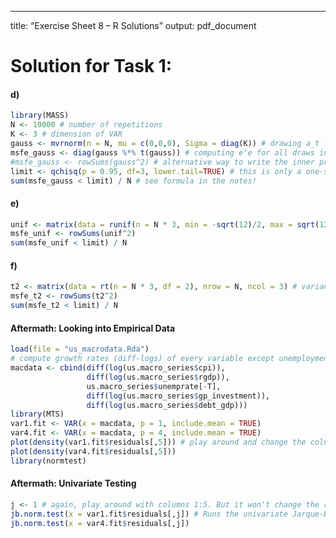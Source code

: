 ---
title: "Exercise Sheet 8 -- R Solutions"
output: pdf_document

# Solution for Task 1:

#### d)
```r
library(MASS)
N <- 10000 # number of repetitions
K <- 3 # dimension of VAR
gauss <- mvrnorm(n = N, mu = c(0,0,0), Sigma = diag(K)) # drawing a_t from iid N(0,I)
msfe_gauss <- diag(gauss %*% t(gauss)) # computing e'e for all draws in one take equals diag(EE')
#msfe_gauss <- rowSums(gauss^2) # alternative way to write the inner product down
limit <- qchisq(p = 0.95, df=3, lower.tail=TRUE) # this is only a one-sided test since we have squared each error!
sum(msfe_gauss < limit) / N # see formula in the notes!
```
#### e)
```r
unif <- matrix(data = runif(n = N * 3, min = -sqrt(12)/2, max = sqrt(12)/2), nrow = N, ncol = 3) # variance = 1 again, Kurtosis is < 3 for this one
msfe_unif <- rowSums(unif^2)
sum(msfe_unif < limit) / N
```
#### f) 
```r
t2 <- matrix(data = rt(n = N * 3, df = 2), nrow = N, ncol = 3) # variance = 1 by default, kurtosis > 3 and this hurts a lot
msfe_t2 <- rowSums(t2^2)
sum(msfe_t2 < limit) / N
```

#### Aftermath: Looking into Empirical Data
```r
load(file = "us_macrodata.Rda")
# compute growth rates (diff-logs) of every variable except unemployment
macdata <- cbind(diff(log(us.macro_series$cpi)),
                 diff(log(us.macro_series$rgdp)),
                 us.macro_series$unemprate[-T],
                 diff(log(us.macro_series$gp_investment)),
                 diff(log(us.macro_series$debt_gdp)))
library(MTS)
var1.fit <- VAR(x = macdata, p = 1, include.mean = TRUE)
var4.fit <- VAR(x = macdata, p = 4, include.mean = TRUE)
plot(density(var1.fit$residuals[,5])) # play around and change the columns 1:5 for different variables
plot(density(var4.fit$residuals[,5]))
library(normtest)
```
#### Aftermath: Univariate Testing
```r
j <- 1 # again, play around with columns 1:5. But it won't change the results very much.
jb.norm.test(x = var1.fit$residuals[,j]) # Runs the univariate Jarque-Bera test which considers skewness and kurtosis
jb.norm.test(x = var4.fit$residuals[,j])
```







